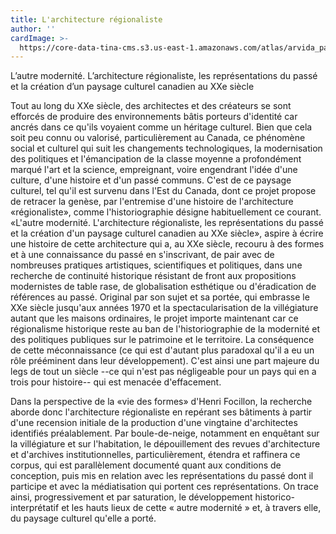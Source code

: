 ```yaml
---
title: L'architecture régionaliste
author: ''
cardImage: >-
  https://core-data-tina-cms.s3.us-east-1.amazonaws.com/atlas/arvida_patrimoine3371-MichelTremblay-.JPG
---
```


L’autre modernité. L’architecture régionaliste, les représentations du passé et la création d’un paysage culturel canadien au XXe siècle

Tout au long du XXe siècle, des architectes et des créateurs se sont efforcés de produire des environnements bâtis porteurs d'identité car ancrés dans ce qu'ils voyaient comme un héritage culturel. Bien que cela soit peu connu ou valorisé, particulièrement au Canada, ce phénomène social et culturel qui suit les changements technologiques, la modernisation des politiques et l'émancipation de la classe moyenne a profondément marqué l'art et la science, empreignant, voire engendrant l'idée d'une culture, d'une histoire et d'un passé communs. C'est de ce paysage culturel, tel qu'il est survenu dans l'Est du Canada, dont ce projet propose de retracer la genèse, par l'entremise d'une histoire de l'architecture «régionaliste», comme l'historiographie désigne habituellement ce courant. «L'autre modernité. L'architecture régionaliste, les représentations du passé et la création d'un paysage culturel canadien au XXe siècle», aspire à écrire une histoire de cette architecture qui a, au XXe siècle, recouru à des formes et à une connaissance du passé en s'inscrivant, de pair avec de nombreuses pratiques artistiques, scientifiques et politiques, dans une recherche de continuité historique résistant de front aux propositions modernistes de table rase, de globalisation esthétique ou d'éradication de références au passé. Original par son sujet et sa portée, qui embrasse le XXe siècle jusqu'aux années 1970 et la spectacularisation de la villégiature autant que les maisons ordinaires, le projet importe maintenant car ce régionalisme historique reste au ban de l'historiographie de la modernité et des politiques publiques sur le patrimoine et le territoire. La conséquence de cette méconnaissance (ce qui est d'autant plus paradoxal qu'il a eu un rôle prééminent dans leur développement). C'est ainsi une part majeure du legs de tout un siècle --ce qui n'est pas négligeable pour un pays qui en a trois pour histoire-- qui est menacée d'effacement.

Dans la perspective de la «vie des formes» d'Henri Focillon, la recherche aborde donc l'architecture régionaliste en repérant ses bâtiments à partir d'une recension initiale  de la production d'une vingtaine d'architectes identifiés préalablement. Par boule-de-neige, notamment en enquêtant sur la villégiature et sur l'habitation, le dépouillement des revues d'architecture et d'archives institutionnelles, particulièrement, étendra et raffinera ce corpus, qui est parallèlement documenté quant aux conditions de conception, puis mis en relation avec les représentations du passé dont il participe et avec la médiatisation qui portent ces représentations. On trace ainsi, progressivement et par saturation, le développement historico-interprétatif et les hauts lieux de cette « autre modernité » et, à travers elle, du paysage culturel qu'elle a porté.
